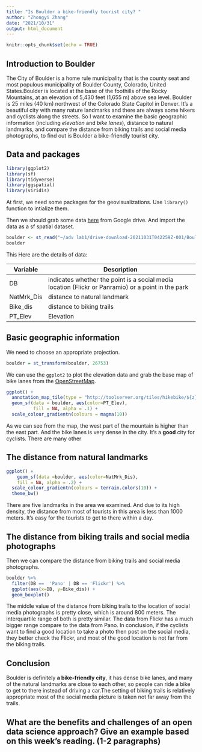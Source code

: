 ```yaml
---
title: "Is Boulder a bike-friendly tourist city? "
author: "Zhongyi Zhang"
date: "2021/10/31"
output: html_document
---
```


```r
knitr::opts_chunk$set(echo = TRUE)
```

## Introduction to Boulder
The City of Boulder is a home rule municipality that is the county seat and most populous municipality of Boulder County, Colorado, United States.Boulder is located at the base of the foothills of the Rocky Mountains, at an elevation of 5,430 feet (1,655 m) above sea level. Boulder is 25 miles (40 km) northwest of the Colorado State Capitol in Denver. 
It's a beautiful city with many nature landmarks and there are always some hikers and cyclists along the streets.
So I want to examine the basic geographic information (including *elevation* and *bike lanes*), distance to natural landmarks, and compare the distance from biking trails and social media photographs, to find out is Boulder a bike-friendly tourist city.

## Data and packages

```r
library(ggplot2)
library(sf)
library(tidyverse)
library(ggspatial)
library(viridis)
```

At first, we need some packages for the geovisualizations. Use `library()` function to intialize them.

Then we should grab some data [here](https://drive.google.com/drive/folders/1YuX5oWjKS6vZx4zNyPwBKuiw9EJYNX5L?usp=sharing) from Google drive. And import the data as a sf spatial dataset.

```r
boulder <- st_read("~/adv lab1/drive-download-20211031T042259Z-001/BoulderSocialMedia.shp")
boulder
```

This Here are the details of data: 

|  Variable  |  Description   |
|------------|-----------------------------------------------------------------------------------|
| DB |  indicates whether the point is a   social media location (Flickr or Panramio) or a point in the park |
| NatMrk_Dis |  distance to natural landmark |
| Bike_dis |  distance to biking trails |
| PT_Elev |  Elevation |


## Basic geographic information

We need to choose an appropriate projection.

```r
boulder = st_transform(boulder, 26753) 
```

We can use the `ggplot2` to plot the elevation data and grab the base map of bike lanes from the [OpenStreetMap](https://www.openstreetmap.org/search?query=boulder#map=12/40.0294/-105.2398).

```r
ggplot() +
  annotation_map_tile(type = "http://toolserver.org/tiles/hikebike/${z}/${x}/${y}.png") +
  geom_sf(data = boulder, aes(color=PT_Elev),
          fill = NA, alpha = .1) + 
  scale_colour_gradientn(colours = magma(10))
```

As we can see from the map, the west part of the mountain is higher than the east part. And the bike lanes is very dense in the city. It's a **good** city for cyclists.
There are many other 

## The distance from natural landmarks

```r
ggplot() +
    geom_sf(data =boulder, aes(color=NatMrk_Dis),
    fill = NA, alpha = .2) +
  scale_colour_gradientn(colours = terrain.colors(10)) +  
  theme_bw()
```
There are five landmarks in the area we examined. And due to its high density, the distance from most of tourists in this area is less than 1000 meters. It's easy for the tourists to get to there within a day.


## The distance from biking trails and social media photographs

Then we can compare the distance from biking trails and social media photographs.
```r
boulder %>%
  filter(DB ==  'Pano' | DB == 'Flickr') %>%
  ggplot(aes(x=DB, y=Bike_dis)) + 
  geom_boxplot()
```

The middle value of the distance from biking trails to the location of social media photographs is pretty close, which is around 800 meters. The interquartile range of both is pretty similar. The data from Flickr has a much bigger range compare to the data from Pano. In conclusion, if the cyclists want to find a good location to take a photo then post on the social media, they better check the Flickr, and most of the good location is not far from the biking trails.


## Conclusion

Boulder is definitely **a bike-friendly city**, it has dense bike lanes, and many of the natural landmarks are close to each other, so people can ride a bike to get to there instead of driving a car.The setting of biking trails is relatively appropriate most of the social media picture is taken not far away from the trails.



## What are the benefits and challenges of an open data science approach? Give an example based on this week's reading. (1-2 paragraphs)



